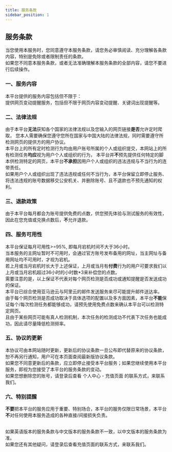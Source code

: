 ---
title: 服务条款
sidebar_position: 1
---


<h2 id="TermsOfService"> 服务条款 </h2>
<p className={styles.para}>
  当您使用本服务时，您同意遵守本服务条款，请您务必审慎阅读、充分理解各条款内容，特别是免除或者限制责任的条款。<br />
  如果您不同意本服务条款，或者无法准确理解本服务条款的全部内容，请您不要进行后续操作。 <br />

  <h3>一、服务内容</h3>
  本平台提供的服务内容包括但不限于：<br />
  提供网页变动提醒服务，包括但不限于网页内容变动提醒、关键词出现提醒等。<br />

  <h3>二、法律法规</h3>
  由于本平台<b>无法</b>获知各个国家的法律法规以及您输入的网页链接<b>是否</b>允许定时爬取，
  您本人需要确保您遵守您所在国家与中国大陆的法律法规，同时需要遵守所检测网页的提供方的用户协议。<br />
  本平台上的所有定时检测行为均由用户账号所属的个人或组织提交，本网站上的所有检测任务<b>均应</b>视为用户个人或组织的行为，
  本平台并<b>不</b>预先提供任何特定的脚本供检测特定的网页，本平台<b>不承担</b>因用户个人或组织的违法违规与不当行为的连带责任。<br />
  如果用户个人或组织出现了违法违规或任何不当行为，本平台保留立即停止服务、将违法违规的账号数据移交公安机关、并删除账号、且不退款也不预先通知的权利。
  
  <h3 id="RefundPolicy">三、退款政策</h3>
  由于本平台每月都会为账号提供免费的点数，供您预先体验与测试服务的有效性，因此在您充值或兑换点数后，<b>不</b>允许退款。<br />

  <h3>四、服务可用性</h3>
  本平台保证每月可用性&gt;=95%, 即每月宕机时间不大于36小时。<br />
  当本服务的主网址暂时不可用时，会通过官方账号发布备用的网址，当主网址与备用网址均不可用时，才视为宕机。<br />
  若上月或当月宕机时长大于上述保证，上月或当月有<b>付费</b>行为的用户可要求我们以上月或当月宕机超过36小时的小时数*3来补偿您的点数。<br />
  需要注意的是，以上保证不代表对每个网页检测是否成功或通知提醒是否发送成功的保证。<br />
  本平台已综合使用亚马逊云与阿里云的邮件发送服务来尽可能提升邮件送达率。<br />
  由于每个网页检测是否成功取决于具体选项的配置以及多方面因素，本平台<b>不能</b>保证每个/每次检测任务都能够成功，请预先使用免费点数来确认本平台可以检测特定网页。  <br />
  且由于某些网页可能有真人检测机制，本次任务的检测成功不代表下次任务也能成功，因此请尽量降低检测频率。<br />

  <h3>五、协议的更新</h3>
  本协议可由本网站随时更新，更新后的协议条款一旦公布即代替原来的协议条款，恕不再另行通知，用户可在本页面查阅最新版协议条款。<br />
  如果您不同意更新后的条款，应立即停止接受本平台服务；如果您继续使用本平台服务，即视为您接受了本平台的服务条款的变动。<br />
  如果您想删除您的账号，请登录后查看 个人中心 - 充值页面 的联系方式，来联系我们。 <br />

  <h3>六、特别提醒</h3>
  <b>不要</b>把本平台的服务应用于重要、特别场合，本平台的服务仅限日常场景，本平台<b>不</b>对任何使用本服务造成的各种直接/间接损失负责。<br />
  <br />

  如果英语版本的服务条款与中文版本的服务条款不一致，以中文版本的服务条款为准。<br />
  如果您还有其他疑问，请登录后查看充值页面的联系方式，来联系我们。
  
</p>

